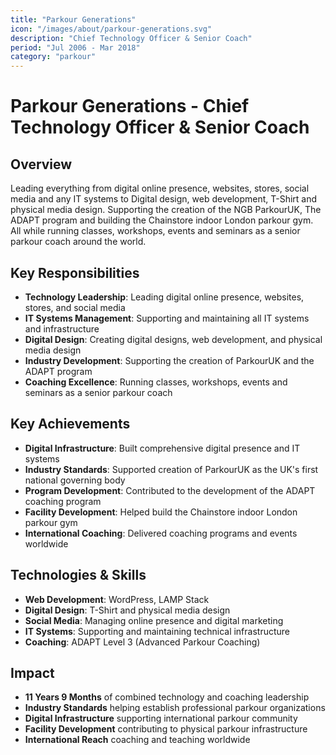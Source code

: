 ```yaml
---
title: "Parkour Generations"
icon: "/images/about/parkour-generations.svg"
description: "Chief Technology Officer & Senior Coach"
period: "Jul 2006 - Mar 2018"
category: "parkour"
---
```


# Parkour Generations - Chief Technology Officer & Senior Coach

## Overview

Leading everything from digital online presence, websites, stores, social media and any IT systems to Digital design, web development, T-Shirt and physical media design. Supporting the creation of the NGB ParkourUK, The ADAPT program and building the Chainstore indoor London parkour gym. All while running classes, workshops, events and seminars as a senior parkour coach around the world.

## Key Responsibilities

- **Technology Leadership**: Leading digital online presence, websites, stores, and social media
- **IT Systems Management**: Supporting and maintaining all IT systems and infrastructure
- **Digital Design**: Creating digital designs, web development, and physical media design
- **Industry Development**: Supporting the creation of ParkourUK and the ADAPT program
- **Coaching Excellence**: Running classes, workshops, events and seminars as a senior parkour coach

## Key Achievements

- **Digital Infrastructure**: Built comprehensive digital presence and IT systems
- **Industry Standards**: Supported creation of ParkourUK as the UK's first national governing body
- **Program Development**: Contributed to the development of the ADAPT coaching program
- **Facility Development**: Helped build the Chainstore indoor London parkour gym
- **International Coaching**: Delivered coaching programs and events worldwide

## Technologies & Skills

- **Web Development**: WordPress, LAMP Stack
- **Digital Design**: T-Shirt and physical media design
- **Social Media**: Managing online presence and digital marketing
- **IT Systems**: Supporting and maintaining technical infrastructure
- **Coaching**: ADAPT Level 3 (Advanced Parkour Coaching)

## Impact

- **11 Years 9 Months** of combined technology and coaching leadership
- **Industry Standards** helping establish professional parkour organizations
- **Digital Infrastructure** supporting international parkour community
- **Facility Development** contributing to physical parkour infrastructure
- **International Reach** coaching and teaching worldwide 